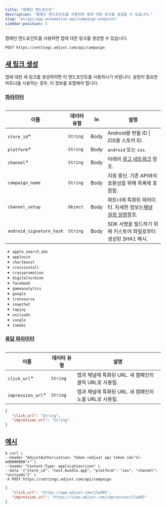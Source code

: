 ```yaml
---
title: "캠페인 엔드포인트"
description: "캠페인 엔드포인트를 사용하면 앱에 대한 링크를 생성할 수 있습니다."
slug: "en/api/app-automation-api/campaign-endpoint"
sidebar-position: 5
---
```

캠페인 엔드포인트를 사용하면 앱에 대한 링크를 생성할 수 있습니다.
<codeblock title="엔드포인트" highlight="/campaign"> 

```http
POST https://settings.adjust.com/api/campaign
```

</CodeBlock> 

[새 링크 생성](create-new-links)
---------------------------

앱에 대한 새 링크를 생성하려면 이 엔드포인트를 사용하시기 바랍니다. 설정이 필요한 파트너를 사용하는 경우, 이 정보를 포함해야 합니다.

### [파라미터](parameters)

<table> 

|            이름            |  데이터 유형  |  In  |                                      설명                                       |
|--------------------------|----------|------|-------------------------------------------------------------------------------|
| `store_id`\*            | `String` | Body | Android용 번들 ID \| iOS용 스토어 ID.                                                |
| `platform`\*            | `String` | Body | `android` 또는 `ios`.                                                           |
| `channel`\*             | `String` | Body | 아래의 [광고 네트워크](#ad-networks) 참조.                                               |
| `campaign_name`          | `String` | Body | 지원 중단. 기존 API와의 호환성을 위해 목록에 포함됨.                                              |
| `channel_setup`          | `Object` | Body | 파트너에 특화된 파라미터. 자세한 정보는[채널 설정 설명](/en/api/app-automation-api/channel-setup)참조. |
| `android_signature_hash` | `String` | Body | SDK 서명을 빌드하기 위해 키스토어 파일로부터 생성된 SHA1 해시.                                       |

</Table> <accordion title="광고 네트워크"> 

* `apple_search_ads`
* `applovin`
* `chartboost`
* `crossinstall`
* `crosspromotion`
* `digitalturbine`
* `facebook`
* `gameanalytics`
* `google`
* `ironsource`
* `snapchat`
* `tapjoy`
* `unityads`
* `vungle`
* `inmobi`

</Accordion> 

### [응답 파라미터](response-parameters)

<table> 

|         이름          |  데이터 유형  |                 설명                  |
|---------------------|----------|-------------------------------------|
| `click_url`\*      | `String` | 앱과 채널에 특화된 URL. 새 캠페인의 클릭 URL로 사용됨. |
| `impression_url`\* | `String` | 앱과 채널에 특화된 URL. 새 캠페인의 노출 URL로 사용됨. |

</Table> <codeblock title="응답 형식"> 

```json
{
   "click_url": "String",
   "impression_url": "String"
}
```

</CodeBlock> 

[예시](example)
-------------

<codeblock title="cURL" highlight="store_id, platform, channel"> 

```console
$ curl \
--header "AdjustAuthorization: Token <adjust api token id="sl-md0000000">" \
--header "Content-Type: application/json" \
--data '{"store_id": "test.bundle.app", "platform": "ios", "channel": "unityads"}' \
-X POST https://settings.adjust.com/api/campaign
```

</CodeBlock> <codeblock title="성공적인 응답"> 

```json
{
   "click_url": "https://app.adjust.com/1lwd85",
   "impression_url": "https://view.adjust.com/impression/1lwd85"
}
```

</CodeBlock>

